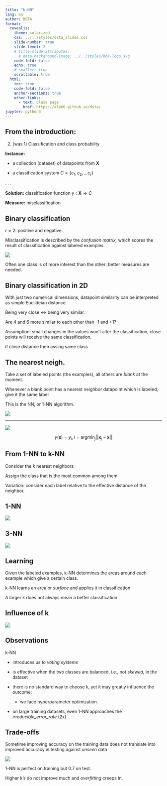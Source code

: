 ```yaml
---
title: "k-NN"
lang: en
author: DSTA 
format:
  revealjs: 
    theme: solarized
    css: ../../styles/dsta_slides.css
    slide-number: true
    slide-level: 2
    # title-slide-attributes:
      # data-background-image: ../../styles/bbk-logo.svg
    code-fold: false
    echo: true
    # smaller: true
    scrollable: true
  html:
    toc: true
    code-fold: false
    anchor-sections: true
    other-links:
      - text: Class page
        href: https://ale66.github.io/dsta/
jupyter: python3
---
```


## From the introduction:

2. (was 1) Classification and class probability

__Instance:__

* a collection (dataset) of datapoints from $\mathbf{X}$

* a classification system $C = \{c_1, c_2, \dots c_r\}$

. . .

__Solution:__  classification function $\gamma: \mathbf{X} \rightarrow C$

__Measure:__ misclassification

## Binary classification

$r=2$: positive and negative.

Misclassification is described by the *confusion matrix,* which scores the result of classification against labeled examples.

![](imgs_perf/confusion_matrix.png)

Often one class is of more interest than the other: better measures are needed.

## Binary classification in 2D

With just two numerical dimensions, datapoint similarity can be interpreted as simple Euclideian distance.

Being very close $\Longleftrightarrow$ being very similar. 

Are 4 and 6 more similar to each other than -1 and +1?

Assumption: small changes in the values won't alter the classification, close points will receive the same classification. 

if close distance then assing same class

## The nearest neigh.

Take a set of labeled points (the examples), all others are *blank* at the moment. 

Whenever a blank point has a nearest neighbor datapoint which is labeled, give it the same label

This is the NN, or 1-NN algorithm.

![](imgs/knn_boundary_test_points.png){scale=40%}

-----

![](imgs/knn_boundary_k1.png)

$$\gamma(\mathbf{x}) = y_i, i = \text{argmin}_j ||\mathbf{x}_j - \mathbf{x}||$$


## From 1-NN to k-NN

Consider the *k* nearest neighbors

Assign the class that is the most common among them

Variation: consider each label relative to the effective distance of the neighbor.

## 1-NN

![](./imgs/knn_boundary_k1.png) 


## 3-NN

![](./imgs/knn_boundary_k3.png)


## Learning

Given the labeled examples, k-NN determines the areas around each example which give a certain class.

k-NN learns an area or *surface* and applies it in classification

A larger k does not always mean a better classification

## Influence of k 

![](imgs/knn_boundary_varying_k.png)

## Observations

k-NN 

- introduces us to *voting systems*

- is effective when the two classes are balanced, i.e., not *skewed,* in the dataset
  
- there is no standard way to choose k, yet it may greatly influence the outcome: 
  - we face hyperparameter optimization.

- on large training datasets, even 1-NN approaches the *irreducible_error_rate* (2x).

## Trade-offs

Sometime improving accuracy on the training data does not translate into improved accuracy in testing against *unseen* data

![](imgs/knn_model_complexity.png)

1-NN is perfect on training but 0.7 on test. 

Higher k's do not improve much and *overfitting* creeps in.